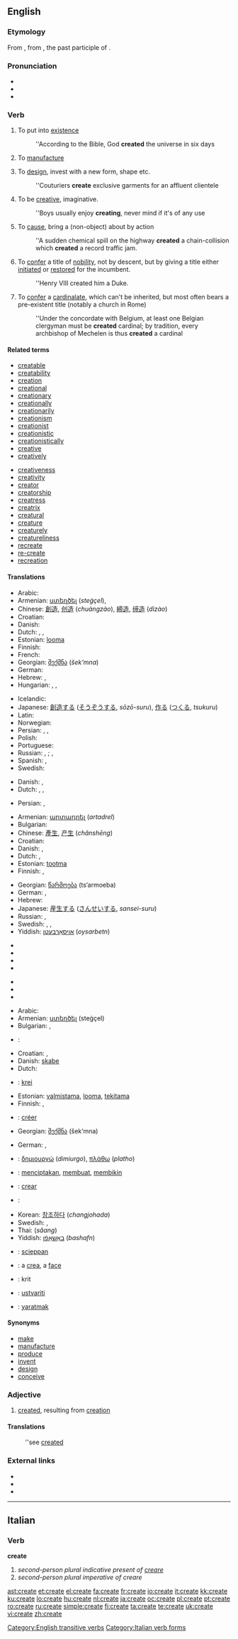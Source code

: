 ==English==

===Etymology===
From {{etyl|enm}} {{term|createn|lang=enm}}, from {{etyl|la}} {{term|creatus|lang=la}}, the past participle of {{term|creare|lang=la}}.

===Pronunciation===
* {{IPA|/kɹiːeɪt/}}
* {{audio|en-us-create.ogg|Audio (US)}}
* {{rhymes|eɪt}}

===Verb===
{{en-verb|creat|ing}}

# {{transitive}} To put into [[existence]]
#: ''According to the Bible, God '''created''' the universe in six days
# {{rfv}} {{transitive}} To [[manufacture]]
# {{transitive}} To [[design]], invest with a new form, shape etc.
#: ''Couturiers '''create''' exclusive garments for an affluent clientele
# {{intransitive}} To be [[creative]], imaginative.
#: ''Boys usually enjoy '''creating''', never mind if it's of any use
# {{transitive}} To [[cause]], bring a (non-object) about by action
#: ''A sudden chemical spill on the highway '''created''' a chain-collision which '''created''' a record traffic jam.
# {{transitive}} To [[confer]] a title of [[nobility]], not by descent, but by giving a title either [[initiate]]d or [[restore]]d for the incumbent.
#: ''Henry VIII created him a Duke.
# {{transitive}} To [[confer]] a [[cardinalate]], which can't be inherited, but most often bears a pre-existent title (notably a church in Rome)
#: ''Under the concordate with Belgium, at least one Belgian clergyman must be '''created''' cardinal; by tradition, every archbishop of Mechelen is thus '''created''' a cardinal

====Related terms====
{{rel-top|terms related to create}}
* [[creatable]]
* [[creatability]]
* [[creation]]
* [[creational]]
* [[creationary]]
* [[creationally]]
* [[creationarily]]
* [[creationism]]
* [[creationist]]
* [[creationistic]]
* [[creationistically]]
* [[creative]]
* [[creatively]]
{{rel-mid}}
* [[creativeness]]
* [[creativity]]
* [[creator]]
* [[creatorship]]
* [[creatress]]
* [[creatrix]]
* [[creatural]]
* [[creature]]
* [[creaturely]]
* [[creatureliness]]
* [[recreate]]
* [[re-create]]
* [[recreation]]
{{rel-bottom}}

====Translations====
{{trans-top|to put into existence}}
* Arabic: {{Arab|[[خلق]]}} {{IPAchar|(xálaqa)}}
* Armenian: [[ստեղծել]] (''steġçel''),  {{qualifier|poetic}} {{t|hy|արարել|tr=ararel|sc=Armn}}
* Chinese: [[創造]], [[创造]] (''chuàngzào''), [[締造]], [[缔造]] (''dìzào'')
* Croatian: {{t-|hr|stvoriti|alt=stvòriti}}
* Danish: {{t-|da|skabe}}
* Dutch: {{t+|nl|creëren}}, {{t+|nl|scheppen}}, {{t+|nl|maken}}
* Estonian: [[looma]]
* Finnish: {{t+|fi|luoda}}
* French: {{t+|fr|créer}}
* Georgian: [[შექმნა]] (''šek‘mna'')
* German: {{t+|de|kreieren}}
* Hebrew: {{t-|he|יצר|m|tr=yatzar|sc=Hebr}}, {{t+|he|ברא|m|tr=''bara''|sc=Hebr}}
* Hungarian: {{t+|hu|teremt}}, {{t+|hu|alkot}}, {{t+|hu|létrehoz}}
{{trans-mid}}
* Icelandic: {{t+|is|skapa}}
* Japanese: [[創造する]] ([[そうぞうする]], ''sōzō-suru''), [[作る]] ([[つくる]], ''tsukuru'')
* Latin: {{t+|la|creo|alt=creō}}
* Norwegian: {{t+|no|skape}}
* Persian: {{t+|fa|آفریدن|sc=fa-Arab|xs=Persian}},  {{t|fa|خلق کردن|sc=fa-Arab|xs=Persian}},  {{t|fa|بوجود آوردن|sc=fa-Arab|xs=Persian}}
* Polish: {{t+|pl|tworzyć}}
* Portuguese: {{t+|pt|criar}}
* Russian: {{t+|ru|создавать|tr=''sozdavát’''|sc=Cyrl}} {{impf}}, {{t+|ru|создать|tr=''sozdát’''|sc=Cyrl}} {{pf}}; {{t|ru|творить|tr=''tvorít’''|sc=Cyrl}} {{impf}}, {{t|ru|сотворить|tr=sotvorít’|sc=Cyrl}} {{pf}}
* Spanish: {{t+|es|crear}}, {{t-|es|generar}}
* Swedish: {{t+|sv|skapa}}
{{trans-bottom}}

{{trans-top|to design, invest with a new form, shape etc}}
* Danish: {{t-|da|skabe}}, {{t-|da|kreere}}
* Dutch: {{t+|nl|creëren}}, {{t+|nl|scheppen}}, {{t+|nl|ontwerpen}}
{{trans-mid}}
* Persian: {{t|fa|ابداع کردن|sc=fa-Arab|xs=Persian}},  {{t|fa|ایجاد کردن|sc=fa-Arab|xs=Persian}}
{{trans-bottom}}

{{trans-top|to manufacture}}
* Armenian: [[արտադրել]] (''artadrel'')
* Bulgarian: {{t+|bg|произвеждам|sc=Cyrl}}
* Chinese: [[產生]], [[产生]] (''chǎnshēng'')
* Croatian: {{t-|hr|proizvesti|alt=proìzvesti}}
* Danish: {{t-|da|lave}}, {{t-|da|fremstille}}
* Dutch: {{t+|nl|creëren}}, {{t+|nl|maken}}
* Estonian: [[tootma]]
* Finnish: {{t+|fi|luoda}}, {{t+|fi|valmistaa}}
{{trans-mid}}
* Georgian: [[წარმოება]] (ts‘armoeba)
* German: {{t+|de|herstellen}}, {{t+|de|erzeugen}}
* Hebrew: {{t|he|ייצר|yitzer|m|sc=Hebr}}
* Japanese: [[産生する]] ([[さんせいする]], ''sansei-suru'')
* Russian: {{t|ru|производить|tr=''proizvodít'''|sc=Cyrl}}, {{t|ru|произвести|tr=''proizv'estí''|sc=Cyrl}}
* Swedish: {{t+|sv|tillverka}}, {{t+|sv|göra}}, {{t+|sv|producera}}
* Yiddish: [[אויסאַרבעטן]] (''oysarbetn'')
{{trans-bottom}}

{{trans-top|Requests for translation}}
* {{trreq|Albanian}}
* {{trreq|Basque}}
* {{trreq|Hindi}}
* {{trreq|Korean}}
{{trans-mid}}
* {{trreq|Latvian}}
* {{trreq|Lithuanian}}
* {{trreq|Persian}}
{{trans-bottom}}

{{checktrans-top}}
* Arabic: {{Arab|[[خلق]]}} {{IPAchar|(xálaqa)}}
* Armenian: [[ստեղծել]] (steġçel)
* Bulgarian: {{t+|bg|създавам|sc=Cyrl}}, {{t+|bg|творя|sc=Cyrl}}
* {{ttbc|Catalan}}: {{t+|ca|crear}}
* Croatian: {{t-|hr|stvoriti|alt=stvòriti}}, {{t-|hr|napraviti|alt=nàpraviti}}
* Danish: [[skabe]]
* Dutch: {{t+|nl|scheppen}}
* {{ttbc|Esperanto}}: [[krei]]
* Estonian: [[valmistama]], [[looma]], [[tekitama]]
* Finnish: {{t+|fi|luoda}}, {{t+|fi|tehdä}}
* {{ttbc|French}}: [[créer]]
* Georgian: [[შექმნა]] (šek‘mna)
{{trans-mid}}
* German: {{t-|de|erschaffen}}, {{t+|de|entwerfen}}
* {{ttbc|Greek}}: [[δημιουργώ]] (''dimiurgo''), [[πλάθω]] (''platho'')
* {{ttbc|Indonesian}}: [[cipta|menciptakan]], [[buat|membuat]], [[bikin|membikin]]
* {{ttbc|Interlingua}}: [[crear]]
* {{ttbc|Italian}}: {{t+|it|creare}}
* Korean: [[창조하다]] (''changjohada'')
* Swedish: {{t+|sv|tillverka}}, {{t+|sv|göra}}
* Thai: {{Thai|[[สร้าง]]}} (''sâang'')
* Yiddish: [[באַשאַפֿן]] (''bashafn'')
* {{ttbc|Old English}}: [[scieppan]]
* {{ttbc|Romanian}}: a [[crea]], a [[face]]
* {{ttbc|Sanskrit}}: krit {{rfscript|Devanagari|lang=sa}}
* {{ttbc|Slovene}}: [[ustvariti]]
* {{ttbc|Turkish}}: [[yaratmak]]
{{trans-bottom}}

====Synonyms====
* [[make]]
* [[manufacture]]
* [[produce]]
* [[invent]]
* [[design]]
* [[conceive]]

===Adjective===
{{en-adjective}}

# {{Archaic}} [[created]], resulting from [[creation]]

====Translations====
: ''see [[created]]

===External links===
* {{R:Webster 1913}}
* {{R:Century 1911}}
* {{pedialite}}

[[Category:English transitive verbs]]

----

==Italian==

===Verb===
'''create'''

# ''second-person plural indicative present of [[creare]]''
# ''second-person plural imperative of creare''

[[Category:Italian verb forms]]

[[ast:create]]
[[et:create]]
[[el:create]]
[[fa:create]]
[[fr:create]]
[[io:create]]
[[it:create]]
[[kk:create]]
[[ku:create]]
[[lo:create]]
[[hu:create]]
[[nl:create]]
[[ja:create]]
[[oc:create]]
[[pl:create]]
[[pt:create]]
[[ro:create]]
[[ru:create]]
[[simple:create]]
[[fi:create]]
[[ta:create]]
[[te:create]]
[[uk:create]]
[[vi:create]]
[[zh:create]]